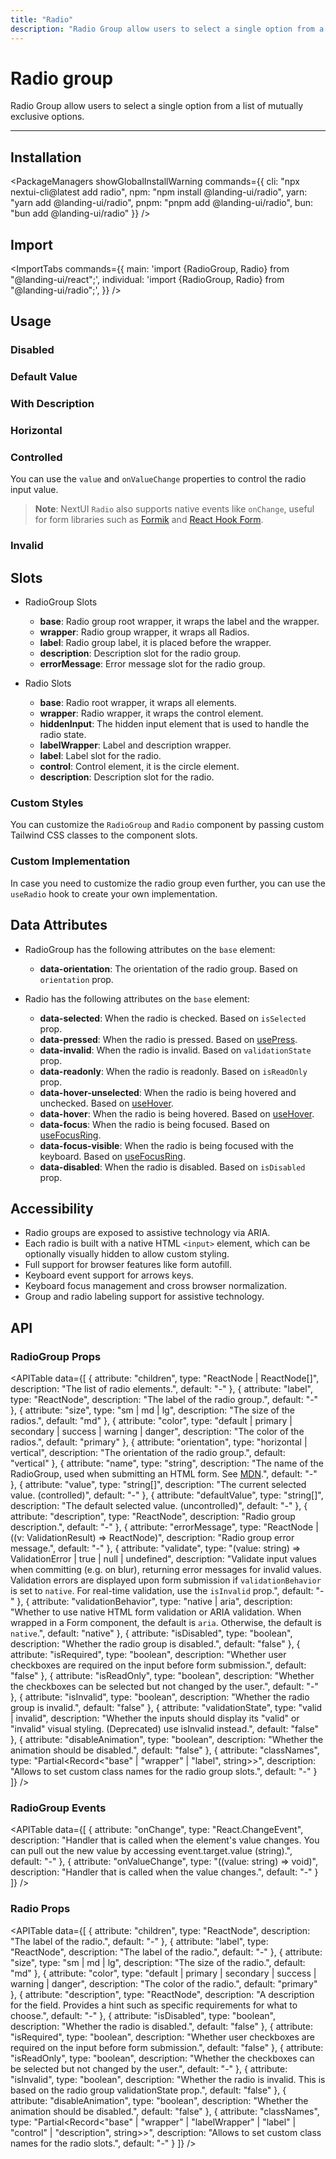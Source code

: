 ```yaml
---
title: "Radio"
description: "Radio Group allow users to select a single option from a list of mutually exclusive options"
---
```



# Radio group

Radio Group allow users to select a single option from a list of mutually exclusive options.

<ComponentLinks component="radiogroup" reactAriaHook="useRadioGroup" npm="radio" styles="radio" source="radio" />

---

<CarbonAd/>

## Installation

<PackageManagers
  showGlobalInstallWarning
  commands={{
    cli: "npx nextui-cli@latest add radio",
    npm: "npm install @landing-ui/radio",
    yarn: "yarn add @landing-ui/radio",
    pnpm: "pnpm add @landing-ui/radio",
    bun: "bun add @landing-ui/radio"
  }}
/>

## Import

<ImportTabs
  commands={{
    main: 'import {RadioGroup, Radio} from "@landing-ui/react";',
    individual: 'import {RadioGroup, Radio} from "@landing-ui/radio";',
  }}
/>

## Usage

<CodeDemo title="Usage" files={radioGroupContent.usage} />

### Disabled

<CodeDemo title="Disabled" files={radioGroupContent.disabled} />

### Default Value

<CodeDemo title="Default Value" files={radioGroupContent.defaultValue} />

### With Description

<CodeDemo title="With Description" files={radioGroupContent.withDescription} />

### Horizontal

<CodeDemo title="Horizontal" files={radioGroupContent.horizontal} />

### Controlled

You can use the `value` and `onValueChange` properties to control the radio input value.

<CodeDemo title="Controlled" files={radioGroupContent.controlled} />

> **Note**: NextUI `Radio` also supports native events like `onChange`, useful for form libraries
> such as [Formik](https://formik.org/) and [React Hook Form](https://react-hook-form.com/).

### Invalid

<CodeDemo title="Invalid" files={radioGroupContent.invalid} />

## Slots

- RadioGroup Slots

  - **base**: Radio group root wrapper, it wraps the label and the wrapper.
  - **wrapper**: Radio group wrapper, it wraps all Radios.
  - **label**: Radio group label, it is placed before the wrapper.
  - **description**: Description slot for the radio group.
  - **errorMessage**: Error message slot for the radio group.

- Radio Slots
  - **base**: Radio root wrapper, it wraps all elements.
  - **wrapper**: Radio wrapper, it wraps the control element.
  - **hiddenInput**: The hidden input element that is used to handle the radio state.
  - **labelWrapper**: Label and description wrapper.
  - **label**: Label slot for the radio.
  - **control**: Control element, it is the circle element.
  - **description**: Description slot for the radio.

### Custom Styles

You can customize the `RadioGroup` and `Radio` component by passing custom Tailwind CSS classes to the component slots.

<CodeDemo title="Custom Styles" files={radioGroupContent.customStyles} />

### Custom Implementation

In case you need to customize the radio group even further, you can use the `useRadio` hook to create your own implementation.

<CodeDemo title="Custom Implementation" files={radioGroupContent.customImpl} />

<Spacer y={4} />

## Data Attributes

- RadioGroup has the following attributes on the `base` element:

  - **data-orientation**:
    The orientation of the radio group. Based on `orientation` prop.

- Radio has the following attributes on the `base` element:

  - **data-selected**:
    When the radio is checked. Based on `isSelected` prop.
  - **data-pressed**:
    When the radio is pressed. Based on [usePress](https://react-spectrum.adobe.com/react-aria/usePress.html).
  - **data-invalid**:
    When the radio is invalid. Based on `validationState` prop.
  - **data-readonly**:
    When the radio is readonly. Based on `isReadOnly` prop.
  - **data-hover-unselected**:
    When the radio is being hovered and unchecked. Based on [useHover](https://react-spectrum.adobe.com/react-aria/useHover.html).
  - **data-hover**:
    When the radio is being hovered. Based on [useHover](https://react-spectrum.adobe.com/react-aria/useHover.html).
  - **data-focus**:
    When the radio is being focused. Based on [useFocusRing](https://react-spectrum.adobe.com/react-aria/useFocusRing.html).
  - **data-focus-visible**:
    When the radio is being focused with the keyboard. Based on [useFocusRing](https://react-spectrum.adobe.com/react-aria/useFocusRing.html).
  - **data-disabled**:
    When the radio is disabled. Based on `isDisabled` prop.

<Spacer y={4} />

## Accessibility

- Radio groups are exposed to assistive technology via ARIA.
- Each radio is built with a native HTML `<input>` element, which can be optionally visually hidden to allow custom styling.
- Full support for browser features like form autofill.
- Keyboard event support for arrows keys.
- Keyboard focus management and cross browser normalization.
- Group and radio labeling support for assistive technology.

<Spacer y={4} />

## API

### RadioGroup Props

<APITable
  data={[
    {
      attribute: "children",
      type: "ReactNode | ReactNode[]", 
      description: "The list of radio elements.",
      default: "-"
    },
    {
      attribute: "label",
      type: "ReactNode",
      description: "The label of the radio group.",
      default: "-"
    },
    {
      attribute: "size", 
      type: "sm | md | lg",
      description: "The size of the radios.",
      default: "md"
    },
    {
      attribute: "color",
      type: "default | primary | secondary | success | warning | danger",
      description: "The color of the radios.",
      default: "primary"
    },
    {
      attribute: "orientation",
      type: "horizontal | vertical",
      description: "The orientation of the radio group.",
      default: "vertical"
    },
    {
      attribute: "name",
      type: "string",
      description: "The name of the RadioGroup, used when submitting an HTML form. See [MDN](https://developer.mozilla.org/en-US/docs/Web/HTML/Element/input#name_and_radio_buttons).",
      default: "-"
    },
    {
      attribute: "value",
      type: "string[]",
      description: "The current selected value. (controlled)",
      default: "-"
    },
    {
      attribute: "defaultValue",
      type: "string[]", 
      description: "The default selected value. (uncontrolled)",
      default: "-"
    },
    {
      attribute: "description",
      type: "ReactNode",
      description: "Radio group description.",
      default: "-"
    },
    {
      attribute: "errorMessage",
      type: "ReactNode | ((v: ValidationResult) => ReactNode)",
      description: "Radio group error message.",
      default: "-"
    },
    {
      attribute: "validate",
      type: "(value: string) => ValidationError | true | null | undefined",
      description: "Validate input values when committing (e.g. on blur), returning error messages for invalid values. Validation errors are displayed upon form submission if `validationBehavior` is set to `native`. For real-time validation, use the `isInvalid` prop.",
      default: "-"
    },
    {
      attribute: "validationBehavior",
      type: "native | aria",
      description: "Whether to use native HTML form validation or ARIA validation. When wrapped in a Form component, the default is `aria`. Otherwise, the default is `native`.",
      default: "native"
    },
    {
      attribute: "isDisabled",
      type: "boolean",
      description: "Whether the radio group is disabled.",
      default: "false"
    },
    {
      attribute: "isRequired",
      type: "boolean", 
      description: "Whether user checkboxes are required on the input before form submission.",
      default: "false"
    },
    {
      attribute: "isReadOnly",
      type: "boolean",
      description: "Whether the checkboxes can be selected but not changed by the user.",
      default: "-"
    },
    {
      attribute: "isInvalid",
      type: "boolean",
      description: "Whether the radio group is invalid.",
      default: "false"
    },
    {
      attribute: "validationState",
      type: "valid | invalid",
      description: "Whether the inputs should display its \"valid\" or \"invalid\" visual styling. (Deprecated) use isInvalid instead.",
      default: "false"
    },
    {
      attribute: "disableAnimation",
      type: "boolean",
      description: "Whether the animation should be disabled.",
      default: "false"
    },
    {
      attribute: "classNames",
      type: "Partial<Record<\"base\" | \"wrapper\" | \"label\", string>>",
      description: "Allows to set custom class names for the radio group slots.",
      default: "-"
    }
  ]}
/>

### RadioGroup Events

<APITable
  data={[
    {
      attribute: "onChange",
      type: "React.ChangeEvent<HTMLInputElement>",
      description: "Handler that is called when the element's value changes. You can pull out the new value by accessing event.target.value (string).",
      default: "-"
    },
    {
      attribute: "onValueChange",
      type: "((value: string) => void)",
      description: "Handler that is called when the value changes.",
      default: "-"
    }
  ]}
/>

### Radio Props

<APITable
  data={[
    {
      attribute: "children",
      type: "ReactNode",
      description: "The label of the radio.",
      default: "-"
    },
    {
      attribute: "label",
      type: "ReactNode",
      description: "The label of the radio.",
      default: "-"
    },
    {
      attribute: "size",
      type: "sm | md | lg",
      description: "The size of the radio.",
      default: "md"
    },
    {
      attribute: "color",
      type: "default | primary | secondary | success | warning | danger",
      description: "The color of the radio.",
      default: "primary"
    },
    {
      attribute: "description",
      type: "ReactNode",
      description: "A description for the field. Provides a hint such as specific requirements for what to choose.",
      default: "-"
    },
    {
      attribute: "isDisabled",
      type: "boolean",
      description: "Whether the radio is disabled.",
      default: "false"
    },
    {
      attribute: "isRequired",
      type: "boolean",
      description: "Whether user checkboxes are required on the input before form submission.",
      default: "false"
    },
    {
      attribute: "isReadOnly",
      type: "boolean",
      description: "Whether the checkboxes can be selected but not changed by the user.",
      default: "-"
    },
    {
      attribute: "isInvalid",
      type: "boolean",
      description: "Whether the radio is invalid. This is based on the radio group validationState prop.",
      default: "false"
    },
    {
      attribute: "disableAnimation",
      type: "boolean",
      description: "Whether the animation should be disabled.",
      default: "false"
    },
    {
      attribute: "classNames",
      type: "Partial<Record<\"base\" | \"wrapper\" | \"labelWrapper\" | \"label\" | \"control\" | \"description\", string>>",
      description: "Allows to set custom class names for the radio slots.",
      default: "-"
    }
  ]}
/>
